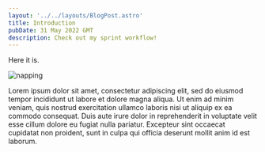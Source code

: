 ```yaml
---
layout: '../../layouts/BlogPost.astro'
title: Introduction
pubDate: 31 May 2022 GMT
description: Check out my sprint workflow!
---
```


Here it is.

![napping](http://shlib.hendry.id/img/7e5/napping.jpg)

Lorem ipsum dolor sit amet, consectetur adipiscing elit, sed do eiusmod tempor incididunt ut labore et dolore magna aliqua. Ut enim ad minim veniam, quis nostrud exercitation ullamco laboris nisi ut aliquip ex ea commodo consequat. Duis aute irure dolor in reprehenderit in voluptate velit esse cillum dolore eu fugiat nulla pariatur. Excepteur sint occaecat cupidatat non proident, sunt in culpa qui officia deserunt mollit anim id est laborum.
